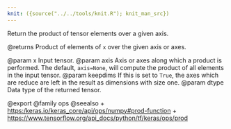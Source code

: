 ```yaml
---
knit: ({source("../../tools/knit.R"); knit_man_src})
---
```

Return the product of tensor elements over a given axis.

@returns
    Product of elements of `x` over the given axis or axes.

@param x Input tensor.
@param axis Axis or axes along which a product is performed. The default,
    `axis=None`, will compute the product of all elements
    in the input tensor.
@param keepdims If this is set to `True`, the axes which are reduce
    are left in the result as dimensions with size one.
@param dtype Data type of the returned tensor.

@export
@family ops
@seealso
+ <https:/keras.io/keras_core/api/ops/numpy#prod-function>
+ <https://www.tensorflow.org/api_docs/python/tf/keras/ops/prod>
